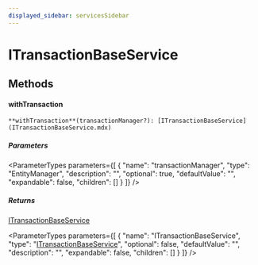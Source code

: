 ```yaml
---
displayed_sidebar: servicesSidebar
---
```



# ITransactionBaseService

## Methods

#### withTransaction

`**withTransaction**(transactionManager?): [ITransactionBaseService](ITransactionBaseService.mdx)`

##### Parameters

<ParameterTypes parameters={[
  {
    "name": "transactionManager",
    "type": "EntityManager",
    "description": "",
    "optional": true,
    "defaultValue": "",
    "expandable": false,
    "children": []
  }
]} />

##### Returns

[ITransactionBaseService](ITransactionBaseService.mdx)

<ParameterTypes parameters={[
  {
    "name": "ITransactionBaseService",
    "type": "[ITransactionBaseService](ITransactionBaseService.mdx)",
    "optional": false,
    "defaultValue": "",
    "description": "",
    "expandable": false,
    "children": []
  }
]} />
